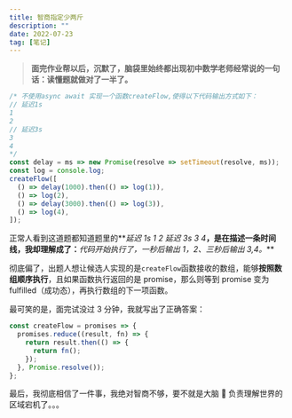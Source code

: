 ```yaml
---
title: 智商指定少两斤
description: ""
date: 2022-07-23
tag: [笔记]
---
```


> **面完作业帮以后，沉默了，脑袋里始终都出现初中数学老师经常说的一句话：读懂题就做对了一半了。**

```js
/* 不使用async await 实现一个函数createFlow,使得以下代码输出方式如下：
// 延迟1s
1
2
// 延迟3s
3
4
*/
const delay = ms => new Promise(resolve => setTimeout(resolve, ms));
const log = console.log;
createFlow([
  () => delay(1000).then(() => log(1)),
  () => log(2),
  () => delay(3000).then(() => log(3)),
  () => log(4),
]);
```

正常人看到这道题都知道题里的**_延迟 1s 1 2 延迟 3s 3 4_**，是在描述一条时间线，我却理解成了：**_代码开始执行了，一秒后输出 1，2、三秒后输出 3,4。_**

彻底偏了，出题人想让候选人实现的是`createFlow`函数接收的数组，能够**按照数组顺序执行**，且如果函数执行返回的是 promise，那么则等到 promise 变为 fulfilled（成功态），再执行数组的下一项函数。

最可笑的是，面完试没过 3 分钟，我就写出了正确答案：

```js
const createFlow = promises => {
  promises.reduce((result, fn) => {
    return result.then(() => {
      return fn();
    });
  }, Promise.resolve());
};
```

最后，我彻底相信了一件事，我绝对智商不够，要不就是大脑 🧠 负责理解世界的区域宕机了。。。
